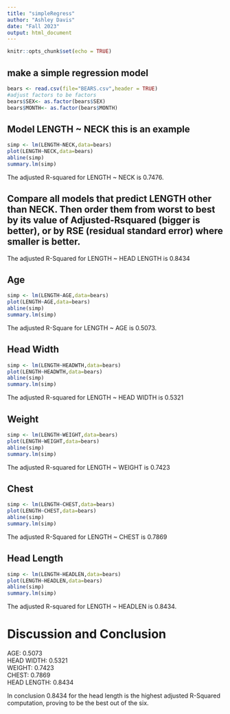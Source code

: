 ```yaml
---
title: "simpleRegress"
author: "Ashley Davis"
date: "Fall 2023"
output: html_document
---
```


```r
knitr::opts_chunk$set(echo = TRUE)
```

## make a simple regression model

```r
bears <- read.csv(file="BEARS.csv",header = TRUE)
#adjust factors to be factors
bears$SEX<- as.factor(bears$SEX)
bears$MONTH<- as.factor(bears$MONTH)
```

## Model LENGTH ~ NECK  this is an example  


```r
simp <- lm(LENGTH~NECK,data=bears)
plot(LENGTH~NECK,data=bears)
abline(simp)
summary.lm(simp)
```

The adjusted R-squared for LENGTH ~ NECK is 0.7476.

## Compare all models that predict LENGTH other than NECK. Then order them from worst to best by its value of Adjusted-Rsquared (bigger is better), or by RSE (residual standard error) where smaller is better. 

The adjusted R-Squared for LENGTH ~ HEAD LENGTH is 0.8434

## Age

```r
simp <- lm(LENGTH~AGE,data=bears)
plot(LENGTH~AGE,data=bears)
abline(simp)
summary.lm(simp)
```

The adjusted R-Square for LENGTH ~ AGE is 0.5073.

## Head Width

```r
simp <- lm(LENGTH~HEADWTH,data=bears)
plot(LENGTH~HEADWTH,data=bears)
abline(simp)
summary.lm(simp)
```

The adjusted R-squared for LENGTH ~ HEAD WIDTH is 0.5321

## Weight

```r
simp <- lm(LENGTH~WEIGHT,data=bears)
plot(LENGTH~WEIGHT,data=bears)
abline(simp)
summary.lm(simp)
```

The adjusted R-squared for LENGTH ~ WEIGHT is 0.7423

## Chest

```r
simp <- lm(LENGTH~CHEST,data=bears)
plot(LENGTH~CHEST,data=bears)
abline(simp)
summary.lm(simp)
```

The adjusted R-Squared for LENGTH ~ CHEST is 0.7869

## Head Length

```r
simp <- lm(LENGTH~HEADLEN,data=bears)
plot(LENGTH~HEADLEN,data=bears)
abline(simp)
summary.lm(simp)
```

The adjusted R-squared for LENGTH ~ HEADLEN is 0.8434.

# Discussion and Conclusion

AGE: 0.5073  
HEAD WIDTH: 0.5321   
WEIGHT: 0.7423  
CHEST: 0.7869  
HEAD LENGTH: 0.8434  


In conclusion 0.8434 for the head length is the highest adjusted R-Squared computation, proving to be the best out of the six.

